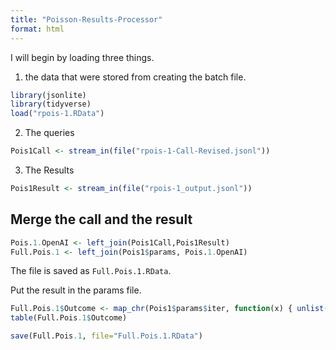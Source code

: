 ```yaml
---
title: "Poisson-Results-Processor"
format: html
---
```


I will begin by loading three things.  

1. the data that were stored from creating the batch file.

```r
library(jsonlite)
library(tidyverse)
load("rpois-1.RData")
```

2. The queries

```r
Pois1Call <- stream_in(file("rpois-1-Call-Revised.jsonl"))
```

3. The Results

```r
Pois1Result <- stream_in(file("rpois-1_output.jsonl"))
```

## Merge the call and the result

```r
Pois.1.OpenAI <- left_join(Pois1Call,Pois1Result)
Full.Pois.1 <- left_join(Pois1$params, Pois.1.OpenAI)
```

The file is saved as `Full.Pois.1.RData`.

Put the result in the params file.

```r
Full.Pois.1$Outcome <- map_chr(Pois1$params$iter, function(x) { unlist(Pois1Result$response$body$choices[[x]][[2]][2]) })
table(Full.Pois.1$Outcome)
```

```r
save(Full.Pois.1, file="Full.Pois.1.RData")
```

